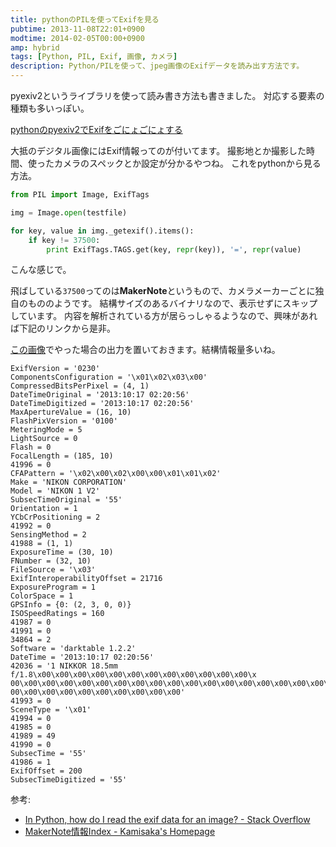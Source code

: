 ```yaml
---
title: pythonのPILを使ってExifを見る
pubtime: 2013-11-08T22:01+0900
modtime: 2014-02-05T00:00+0900
amp: hybrid
tags: [Python, PIL, Exif, 画像, カメラ]
description: Python/PILを使って、jpeg画像のExifデータを読み出す方法です。
---
```


<PS date="2014-02-05">
pyexiv2というライブラリを使って読み書き方法も書きました。
対応する要素の種類も多いっぽい。

[pythonのpyexiv2でExifをごにょごにょする](/blog/2014/02/python-pyexiv2)

</PS>

大抵のデジタル画像にはExif情報ってのが付いてます。
撮影地とか撮影した時間、使ったカメラのスペックとか設定が分かるやつね。
これをpythonから見る方法。

``` python
from PIL import Image, ExifTags

img = Image.open(testfile)

for key, value in img._getexif().items():
    if key != 37500:
        print ExifTags.TAGS.get(key, repr(key)), '=', repr(value)
```

こんな感じで。

飛ばしている`37500`ってのは**MakerNote**というもので、カメラメーカーごとに独自のもののようです。
結構サイズのあるバイナリなので、表示せずにスキップしています。
内容を解析されている方が居らっしゃるようなので、興味があれば下記のリンクから是非。

[この画像](/blog/2013/11/DSC_5556_1.jpg)でやった場合の出力を置いておきます。結構情報量多いね。

```
ExifVersion = '0230'
ComponentsConfiguration = '\x01\x02\x03\x00'
CompressedBitsPerPixel = (4, 1)
DateTimeOriginal = '2013:10:17 02:20:56'
DateTimeDigitized = '2013:10:17 02:20:56'
MaxApertureValue = (16, 10)
FlashPixVersion = '0100'
MeteringMode = 5
LightSource = 0
Flash = 0
FocalLength = (185, 10)
41996 = 0
CFAPattern = '\x02\x00\x02\x00\x00\x01\x01\x02'
Make = 'NIKON CORPORATION'
Model = 'NIKON 1 V2'
SubsecTimeOriginal = '55'
Orientation = 1
YCbCrPositioning = 2
41992 = 0
SensingMethod = 2
41988 = (1, 1)
ExposureTime = (30, 10)
FNumber = (32, 10)
FileSource = '\x03'
ExifInteroperabilityOffset = 21716
ExposureProgram = 1
ColorSpace = 1
GPSInfo = {0: (2, 3, 0, 0)}
ISOSpeedRatings = 160
41987 = 0
41991 = 0
34864 = 2
Software = 'darktable 1.2.2'
DateTime = '2013:10:17 02:20:56'
42036 = '1 NIKKOR 18.5mm f/1.8\x00\x00\x00\x00\x00\x00\x00\x00\x00\x00\x00\x00\x
00\x00\x00\x00\x00\x00\x00\x00\x00\x00\x00\x00\x00\x00\x00\x00\x00\x00\x00\x00\x
00\x00\x00\x00\x00\x00\x00\x00\x00\x00'
41993 = 0
SceneType = '\x01'
41994 = 0
41985 = 0
41989 = 49
41990 = 0
SubsecTime = '55'
41986 = 1
ExifOffset = 200
SubsecTimeDigitized = '55'
```

参考:
- [In Python, how do I read the exif data for an image? - Stack Overflow](http://stackoverflow.com/questions/4764932/in-python-how-do-i-read-the-exif-data-for-an-image)
- [MakerNote情報Index - Kamisaka's Homepage](http://homepage3.nifty.com/kamisaka/makernote/)
